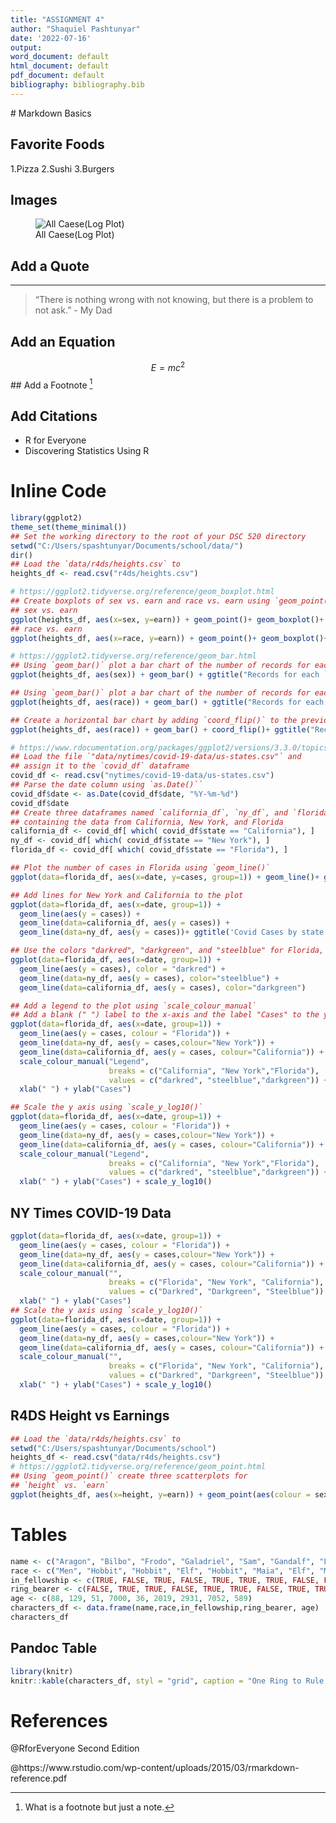```yaml
---
title: "ASSIGNMENT 4"
author: "Shaquiel Pashtunyar"
date: '2022-07-16'
output:
word_document: default
html_document: default
pdf_document: default
bibliography: bibliography.bib
---
```

  
  # Markdown Basics

## Favorite Foods
  1.Pizza
  2.Sushi
  3.Burgers
  
## Images
![All Caese(Log Plot)](10-all-cases-log.png)
  
## Add a Quote
***
> "There is nothing wrong with not knowing, but there is a problem to not ask." - My Dad


## Add an Equation
$$
E = mc^2
$$
## Add a Footnote
^[What is a footnote but just a note.]

## Add Citations

* R for Everyone
* Discovering Statistics Using R

# Inline Code
```r
library(ggplot2)
theme_set(theme_minimal())
## Set the working directory to the root of your DSC 520 directory
setwd("C:/Users/spashtunyar/Documents/school/data/")
dir()
## Load the `data/r4ds/heights.csv` to
heights_df <- read.csv("r4ds/heights.csv")

# https://ggplot2.tidyverse.org/reference/geom_boxplot.html
## Create boxplots of sex vs. earn and race vs. earn using `geom_point()` and `geom_boxplot()`
## sex vs. earn
ggplot(heights_df, aes(x=sex, y=earn)) + geom_point()+ geom_boxplot()+ ggtitle("Sex vs. Earnings")
## race vs. earn
ggplot(heights_df, aes(x=race, y=earn)) + geom_point()+ geom_boxplot()+ ggtitle("Race vs. Earnings")

# https://ggplot2.tidyverse.org/reference/geom_bar.html
## Using `geom_bar()` plot a bar chart of the number of records for each `sex`
ggplot(heights_df, aes(sex)) + geom_bar() + ggtitle("Records for each `sex`")

## Using `geom_bar()` plot a bar chart of the number of records for each race
ggplot(heights_df, aes(race)) + geom_bar() + ggtitle("Records for each `race`")

## Create a horizontal bar chart by adding `coord_flip()` to the previous plot
ggplot(heights_df, aes(race)) + geom_bar() + coord_flip()+ ggtitle("Records for each `race`")

# https://www.rdocumentation.org/packages/ggplot2/versions/3.3.0/topics/geom_path
## Load the file `"data/nytimes/covid-19-data/us-states.csv"` and
## assign it to the `covid_df` dataframe
covid_df <- read.csv("nytimes/covid-19-data/us-states.csv")
## Parse the date column using `as.Date()``
covid_df$date <- as.Date(covid_df$date, "%Y-%m-%d")
covid_df$date
## Create three dataframes named `california_df`, `ny_df`, and `florida_df`
## containing the data from California, New York, and Florida
california_df <- covid_df[ which( covid_df$state == "California"), ]
ny_df <- covid_df[ which( covid_df$state == "New York"), ]
florida_df <- covid_df[ which( covid_df$state == "Florida"), ]

## Plot the number of cases in Florida using `geom_line()`
ggplot(data=florida_df, aes(x=date, y=cases, group=1)) + geom_line()+ ggtitle('Florida Cases over time')

## Add lines for New York and California to the plot
ggplot(data=florida_df, aes(x=date, group=1)) +
  geom_line(aes(y = cases)) +
  geom_line(data=california_df, aes(y = cases)) +
  geom_line(data=ny_df, aes(y = cases))+ ggtitle('Covid Cases by state')

## Use the colors "darkred", "darkgreen", and "steelblue" for Florida, New York, and California
ggplot(data=florida_df, aes(x=date, group=1)) +
  geom_line(aes(y = cases), color = "darkred") +
  geom_line(data=ny_df, aes(y = cases), color="steelblue") +
  geom_line(data=california_df, aes(y = cases), color="darkgreen") 

## Add a legend to the plot using `scale_colour_manual`
## Add a blank (" ") label to the x-axis and the label "Cases" to the y axis
ggplot(data=florida_df, aes(x=date, group=1)) +
  geom_line(aes(y = cases, colour = "Florida")) +
  geom_line(data=ny_df, aes(y = cases,colour="New York")) +
  geom_line(data=california_df, aes(y = cases, colour="California")) +
  scale_colour_manual("Legend",
                      breaks = c("California", "New York","Florida"),
                      values = c("darkred", "steelblue","darkgreen")) + ggtitle('Covid Cases by state')+
  xlab(" ") + ylab("Cases")

## Scale the y axis using `scale_y_log10()`
ggplot(data=florida_df, aes(x=date, group=1)) +
  geom_line(aes(y = cases, colour = "Florida")) +
  geom_line(data=ny_df, aes(y = cases,colour="New York")) +
  geom_line(data=california_df, aes(y = cases, colour="California")) +
  scale_colour_manual("Legend",
                      breaks = c("California", "New York","Florida"),
                      values = c("darkred", "steelblue","darkgreen")) + ggtitle('Covid Cases by state')+
  xlab(" ") + ylab("Cases") + scale_y_log10()
```

## NY Times COVID-19 Data
```r
ggplot(data=florida_df, aes(x=date, group=1)) +
  geom_line(aes(y = cases, colour = "Florida")) +
  geom_line(data=ny_df, aes(y = cases,colour="New York")) +
  geom_line(data=california_df, aes(y = cases, colour="California")) +
  scale_colour_manual("",
                      breaks = c("Florida", "New York", "California"),
                      values = c("Darkred", "Darkgreen", "Steelblue")) +
  xlab(" ") + ylab("Cases")
## Scale the y axis using `scale_y_log10()`
ggplot(data=florida_df, aes(x=date, group=1)) +
  geom_line(aes(y = cases, colour = "Florida")) +
  geom_line(data=ny_df, aes(y = cases,colour="New York")) +
  geom_line(data=california_df, aes(y = cases, colour="California")) +
  scale_colour_manual("",
                      breaks = c("Florida", "New York", "California"),
                      values = c("Darkred", "Darkgreen", "Steelblue")) +
  xlab(" ") + ylab("Cases") + scale_y_log10()

```

## R4DS Height vs Earnings
```r
## Load the `data/r4ds/heights.csv` to
setwd("C:/Users/spashtunyar/Documents/school")
heights_df <- read.csv("data/r4ds/heights.csv")
# https://ggplot2.tidyverse.org/reference/geom_point.html
## Using `geom_point()` create three scatterplots for
## `height` vs. `earn`
ggplot(heights_df, aes(x=height, y=earn)) + geom_point(aes(colour = sex))
```

# Tables
```r
name <- c("Aragon", "Bilbo", "Frodo", "Galadriel", "Sam", "Gandalf", "Legolas", "Sauron", "Gollum")
race <- c("Men", "Hobbit", "Hobbit", "Elf", "Hobbit", "Maia", "Elf", "Maia", "Hobbit")
in_fellowship <- c(TRUE, FALSE, TRUE, FALSE, TRUE, TRUE, TRUE, FALSE, FALSE)
ring_bearer <- c(FALSE, TRUE, TRUE, FALSE, TRUE, TRUE, FALSE, TRUE, TRUE)
age <- c(88, 129, 51, 7000, 36, 2019, 2931, 7052, 589)
characters_df <- data.frame(name,race,in_fellowship,ring_bearer, age)
characters_df
```


## Pandoc Table
```r
library(knitr)
knitr::kable(characters_df, styl = "grid", caption = "One Ring to Rule Them All")
```

# References
@RforEveryone Second Edition

@https://www.rstudio.com/wp-content/uploads/2015/03/rmarkdown-reference.pdf
